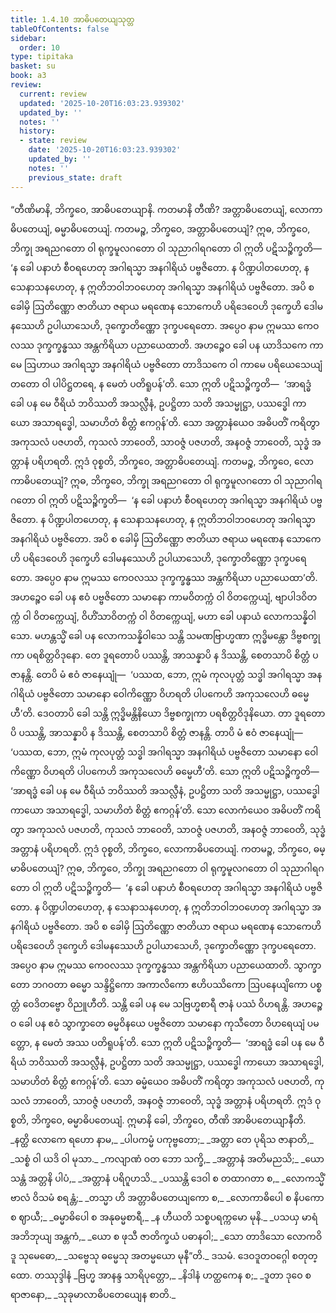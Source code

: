 ```yaml
---
title: 1.4.10 အာဓိပတေယျသုတ္တ
tableOfContents: false
sidebar:
  order: 10
type: tipitaka
basket: su
book: a3
review:
  current: review
  updated: '2025-10-20T16:03:23.939302'
  updated_by: ''
  notes: ''
  history:
  - state: review
    date: '2025-10-20T16:03:23.939302'
    updated_by: ''
    notes: ''
    previous_state: draft
---
```



<DynamicBreadcrumb />


<ReviewStatus review={frontmatter.review} showDetails={true} />

<HypothesisAnnotation frontmatter={frontmatter} />

<Division number="40" book="a3" e="ch" v="15" p="146">

<Paragraph number="262" book="a3">
“တီဏိမာနိ, ဘိက္ခဝေ, အာဓိပတေယျာနိ. ကတမာနိ တီဏိ? အတ္တာဓိပတေယျံ, လောကာဓိပတေယျံ, ဓမ္မာဓိပတေယျံ. ကတမဉ္စ, ဘိက္ခဝေ, အတ္တာဓိပတေယျံ? ဣဓ, ဘိက္ခဝေ, ဘိက္ခု အရညဂတော ဝါ ရုက္ခမူလဂတော ဝါ သုညာဂါရဂတော ဝါ ဣတိ ပဋိသဉ္စိက္ခတိ—  ‘န ခေါ ပနာဟံ စီဝရဟေတု အဂါရသ္မာ အနဂါရိယံ ပဗ္ဗဇိတော. န ပိဏ္ဍပါတဟေတု, န သေနာသနဟေတု, န ဣတိဘဝါဘဝဟေတု အဂါရသ္မာ အနဂါရိယံ ပဗ္ဗဇိတော. အပိ စ ခေါမှိ ဩတိဏ္ဏော ဇာတိယာ ဇရာယ မရဏေန သောကေဟိ ပရိဒေဝေဟိ ဒုက္ခေဟိ ဒေါမနဿေဟိ ဥပါယာသေဟိ, ဒုက္ခောတိဏ္ဏော ဒုက္ခပရေတော. အပ္ပေဝ နာမ ဣမဿ ကေဝလဿ ဒုက္ခက္ခန္ဓဿ အန္တကိရိယာ ပညာယေထာတိ. အဟဉ္စေဝ ခေါ ပန ယာဒိသကေ ကာမေ ဩဟာယ အဂါရသ္မာ အနဂါရိယံ ပဗ္ဗဇိတော တာဒိသကေ ဝါ ကာမေ ပရိယေသေယျံ တတော ဝါ ပါပိဋ္ဌတရေ, န မေတံ ပတိရူပန်’တိ. သော ဣတိ ပဋိသဉ္စိက္ခတိ—  ‘အာရဒ္ဓံ ခေါ ပန မေ ဝီရိယံ ဘဝိဿတိ အသလ္လီနံ, ဥပဋ္ဌိတာ သတိ အသမ္မုဋ္ဌာ, ပဿဒ္ဓေါ ကာယော အသာရဒ္ဓေါ, သမာဟိတံ စိတ္တံ ဧကဂ္ဂန်’တိ. သော အတ္တာနံယေဝ အဓိပတိံ ကရိတွာ အကုသလံ ပဇဟတိ, ကုသလံ ဘာဝေတိ, သာဝဇ္ဇံ ပဇဟတိ, အနဝဇ္ဇံ ဘာဝေတိ, သုဒ္ဓံ အတ္တာနံ ပရိဟရတိ. ဣဒံ ဝုစ္စတိ, ဘိက္ခဝေ, အတ္တာဓိပတေယျံ.
</Paragraph>

<Paragraph number="263" book="a3">
ကတမဉ္စ, ဘိက္ခဝေ, လောကာဓိပတေယျံ? ဣဓ, ဘိက္ခဝေ, ဘိက္ခု အရညဂတော ဝါ ရုက္ခမူလဂတော ဝါ သုညာဂါရဂတော ဝါ ဣတိ ပဋိသဉ္စိက္ခတိ—  ‘န ခေါ ပနာဟံ စီဝရဟေတု အဂါရသ္မာ အနဂါရိယံ ပဗ္ဗဇိတော. န ပိဏ္ဍပါတဟေတု, န သေနာသနဟေတု, န ဣတိဘဝါဘဝဟေတု အဂါရသ္မာ အနဂါရိယံ ပဗ္ဗဇိတော. အပိ စ ခေါမှိ ဩတိဏ္ဏော ဇာတိယာ ဇရာယ မရဏေန သောကေဟိ ပရိဒေဝေဟိ ဒုက္ခေဟိ ဒေါမနဿေဟိ ဥပါယာသေဟိ, ဒုက္ခောတိဏ္ဏော ဒုက္ခပရေတော. အပ္ပေဝ နာမ ဣမဿ ကေဝလဿ ဒုက္ခက္ခန္ဓဿ အန္တကိရိယာ ပညာယေထာ’တိ. အဟဉ္စေဝ ခေါ ပန ဧဝံ ပဗ္ဗဇိတော သမာနော ကာမဝိတက္ကံ ဝါ ဝိတက္ကေယျံ, ဗျာပါဒဝိတက္ကံ ဝါ ဝိတက္ကေယျံ, ဝိဟိံသာဝိတက္ကံ ဝါ ဝိတက္ကေယျံ, မဟာ ခေါ ပနာယံ လောကသန္နိဝါသော. မဟန္တသ္မိံ ခေါ ပန လောကသန္နိဝါသေ သန္တိ သမဏဗြာဟ္မဏာ ဣဒ္ဓိမန္တော ဒိဗ္ဗစက္ခုကာ ပရစိတ္တဝိဒုနော. တေ ဒူရတောပိ ပဿန္တိ, အာသန္နာပိ န ဒိဿန္တိ, စေတသာပိ စိတ္တံ ပဇာနန္တိ. တေပိ မံ ဧဝံ ဇာနေယျုံ—  ‘ပဿထ, ဘော, ဣမံ ကုလပုတ္တံ သဒ္ဓါ အဂါရသ္မာ အနဂါရိယံ ပဗ္ဗဇိတော သမာနော ဝေါကိဏ္ဏော ဝိဟရတိ ပါပကေဟိ အကုသလေဟိ ဓမ္မေဟီ’တိ. ဒေဝတာပိ ခေါ သန္တိ ဣဒ္ဓိမန္တိနိယော ဒိဗ္ဗစက္ခုကာ ပရစိတ္တဝိဒုနိယော. တာ ဒူရတောပိ ပဿန္တိ, အာသန္နာပိ န ဒိဿန္တိ, စေတသာပိ စိတ္တံ ဇာနန္တိ. တာပိ မံ ဧဝံ ဇာနေယျုံ—  ‘ပဿထ, ဘော, ဣမံ ကုလပုတ္တံ သဒ္ဓါ အဂါရသ္မာ အနဂါရိယံ ပဗ္ဗဇိတော သမာနော ဝေါကိဏ္ဏော ဝိဟရတိ ပါပကေဟိ အကုသလေဟိ ဓမ္မေဟီ’တိ. သော ဣတိ ပဋိသဉ္စိက္ခတိ—  ‘အာရဒ္ဓံ ခေါ ပန မေ ဝီရိယံ ဘဝိဿတိ အသလ္လီနံ, ဥပဋ္ဌိတာ သတိ အသမ္မုဋ္ဌာ, ပဿဒ္ဓေါ ကာယော အသာရဒ္ဓေါ, သမာဟိတံ စိတ္တံ ဧကဂ္ဂန်’တိ. သော လောကံယေဝ အဓိပတိံ ကရိတွာ အကုသလံ ပဇဟတိ, ကုသလံ ဘာဝေတိ, သာဝဇ္ဇံ ပဇဟတိ, အနဝဇ္ဇံ ဘာဝေတိ, သုဒ္ဓံ အတ္တာနံ ပရိဟရတိ. ဣဒံ ဝုစ္စတိ, ဘိက္ခဝေ, လောကာဓိပတေယျံ.
</Paragraph>

<Paragraph number="264" book="a3">
ကတမဉ္စ, ဘိက္ခဝေ, ဓမ္မာဓိပတေယျံ? ဣဓ, ဘိက္ခဝေ, ဘိက္ခု အရညဂတော ဝါ ရုက္ခမူလဂတော ဝါ သုညာဂါရဂတော ဝါ ဣတိ ပဋိသဉ္စိက္ခတိ—  ‘န ခေါ ပနာဟံ စီဝရဟေတု အဂါရသ္မာ အနဂါရိယံ ပဗ္ဗဇိတော. န ပိဏ္ဍပါတဟေတု, န သေနာသနဟေတု, န ဣတိဘဝါဘဝဟေတု အဂါရသ္မာ အနဂါရိယံ ပဗ္ဗဇိတော. အပိ စ ခေါမှိ ဩတိဏ္ဏော ဇာတိယာ ဇရာယ မရဏေန သောကေဟိ ပရိဒေဝေဟိ ဒုက္ခေဟိ ဒေါမနဿေဟိ ဥပါယာသေဟိ, ဒုက္ခောတိဏ္ဏော ဒုက္ခပရေတော. အပ္ပေဝ နာမ ဣမဿ ကေဝလဿ ဒုက္ခက္ခန္ဓဿ အန္တကိရိယာ ပညာယေထာတိ. သွာက္ခာတော ဘဂဝတာ ဓမ္မော သန္ဒိဋ္ဌိကော အကာလိကော ဧဟိပဿိကော ဩပနေယျိကော ပစ္စတ္တံ ဝေဒိတဗ္ဗော ဝိညူဟီတိ. သန္တိ ခေါ ပန မေ သဗြဟ္မစာရီ ဇာနံ ပဿံ ဝိဟရန္တိ. အဟဉ္စေဝ ခေါ ပန ဧဝံ သွာက္ခာတေ ဓမ္မဝိနယေ ပဗ္ဗဇိတော သမာနော ကုသီတော ဝိဟရေယျံ ပမတ္တော, န မေတံ အဿ ပတိရူပန်’တိ. သော ဣတိ ပဋိသဉ္စိက္ခတိ—  ‘အာရဒ္ဓံ ခေါ ပန မေ ဝီရိယံ ဘဝိဿတိ အသလ္လီနံ, ဥပဋ္ဌိတာ သတိ အသမ္မုဋ္ဌာ, ပဿဒ္ဓေါ ကာယော အသာရဒ္ဓေါ, သမာဟိတံ စိတ္တံ ဧကဂ္ဂန်’တိ. သော ဓမ္မံယေဝ အဓိပတိံ ကရိတွာ အကုသလံ ပဇဟတိ, ကုသလံ ဘာဝေတိ, သာဝဇ္ဇံ ပဇဟတိ, အနဝဇ္ဇံ ဘာဝေတိ, သုဒ္ဓံ အတ္တာနံ ပရိဟရတိ. ဣဒံ ဝုစ္စတိ, ဘိက္ခဝေ, ဓမ္မာဓိပတေယျံ. ဣမာနိ ခေါ, ဘိက္ခဝေ, တီဏိ အာဓိပတေယျာနီတိ.
</Paragraph>

<Paragraph number="265" type="verses" book="a3">
_နတ္ထိ လောကေ ရဟော နာမ,_  
_ပါပကမ္မံ ပကုဗ္ဗတော;_  
_အတ္တာ တေ ပုရိသ ဇာနာတိ,_  
_သစ္စံ ဝါ ယဒိ ဝါ မုသာ._  

</Paragraph>

<Paragraph number="266" type="verses" book="a3">
_ကလျာဏံ ဝတ ဘော သက္ခိ,_  
_အတ္တာနံ အတိမညသိ;_  
_ယော သန္တံ အတ္တနိ ပါပံ,_  
_အတ္တာနံ ပရိဂူဟသိ._  

</Paragraph>

<Paragraph number="267" type="verses" book="a3">
_ပဿန္တိ ဒေဝါ စ တထာဂတာ စ,_  
_လောကသ္မိံ ဗာလံ ဝိသမံ စရန္တံ;_  
_တသ္မာ ဟိ အတ္တာဓိပတေယျကော စ,_  
_လောကာဓိပေါ စ နိပကော စ ဈာယီ;_  
_ဓမ္မာဓိပေါ စ အနုဓမ္မစာရီ,_  
_န ဟီယတိ သစ္စပရက္ကမော မုနိ._  

</Paragraph>

<Paragraph number="268" type="verses" book="a3">
_ပသယှ မာရံ အဘိဘုယျ အန္တကံ,_  
_ယော စ ဖုသီ ဇာတိက္ခယံ ပဓာနဝါ;_  
_သော တာဒိသော လောကဝိဒူ သုမေဓော,_  
_သဗ္ဗေသု ဓမ္မေသု အတမ္မယော မုနီ”တိ._  


</Paragraph>
</Division>

<Paragraph number="269" type="center" book="a3">
ဒသမံ.



</Paragraph>

<Paragraph number="270" type="center" book="a3">
ဒေဝဒူတဝဂ္ဂေါ စတုတ္ထော.



</Paragraph>

<Paragraph number="271" type="center" book="a3">
တဿုဒ္ဒါနံ


</Paragraph>

<Paragraph number="272" type="verses" book="a3">
_ဗြဟ္မ အာနန္ဒ သာရိပုတ္တော,_  
_နိဒါနံ ဟတ္ထကေန စ;_  
_ဒူတာ ဒုဝေ စ ရာဇာနော,_  
_သုခုမာလာဓိပတေယျေန စာတိ._
</Paragraph>